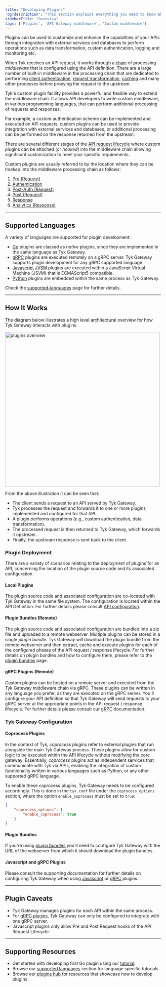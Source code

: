 ```yaml
---
title: "Developing Plugins"
'og:description': "This section explains everything you need to know about developing your own plugins. This page gives an overview of plugins and provides links to the appropriate documentation."
sidebarTitle: "Overview"
tags: ['Plugins', 'API Gateway middleware', 'Custom middleware']
---
```


Plugins can be used to customize and enhance the capabilities of your APIs through integration with external services and databases to perform operations such as data transformation, custom authentication, logging and monitoring etc.

When Tyk receives an API request, it works through a [chain](/5.5/middleware-execution-order) of processing *middleware* that is configured using the API definition. There are a large number of built-in middleware in the processing chain that are dedicated to performing [client authentication](/5.5/basic-config-and-security/security/authentication-&-authorization), [request transformation](/5.5/advanced-configuration/transform-traffic), [caching](/5.5/basic-config-and-security/reduce-latency/caching) and many other processes before proxying the request to the upstream.

Tyk's custom plugin facility provides a powerful and flexible way to extend the middleware chain. It allows API developers to write custom middleware, in various programming languages, that can perform additional processing of requests and responses.

For example, a custom authentication scheme can be implemented and executed on API requests, custom plugins can be used to provide integration with external services and databases, or additional processing can be performed on the response returned from the upstream.

There are several different stages of the [API request lifecycle](/5.5/concepts/middleware-execution-order) where custom plugins can be attached (or *hooked*) into the middleware chain allowing significant customization to meet your specific requirements.

Custom plugins are usually referred to by the location where they can be *hooked* into the middleware processing chain as follows:

1. [Pre (Request)](/5.5/plugins/plugin-types/request-plugins)
2. [Authentication](/5.5/plugins/plugin-types/auth-plugins/auth-plugins)
3. [Post-Auth (Request)](/5.5/plugins/plugin-types/request-plugins)
4. [Post (Request)](/5.5/plugins/plugin-types/request-plugins)
5. [Response](/5.5/plugins/plugin-types/response-plugins)
6. [Analytics (Response)](/5.5/plugins/plugin-types/analytics-plugins)


--- 

## Supported Languages

A variety of languages are supported for plugin development:

- [Go](/5.5/plugins/supported-languages/golang) plugins are classed as *native* plugins, since they are implemented in the same language as Tyk Gateway.  
- [gRPC](/5.5/plugins/supported-languages/rich-plugins/grpc) plugins are executed remotely on a gRPC server. Tyk Gateway supports plugin development for any gRPC supported language.
- [Javascript JVSM](/5.5/plugins/supported-languages/javascript-middleware) plugins are executed within a JavaScript Virtual Machine (JSVM) that is ECMAScript5 compatible.
- [Python](/5.5/plugins/supported-languages/rich-plugins/python/python) plugins are embedded within the same process as Tyk Gateway.

Check the [supported-languages](/5.5/plugins/supported-languages) page for further details.

---

## How It Works

The diagram below illustrates a high level architectural overview for how Tyk Gateway interacts with plugins.

<img src="/img/plugins/plugins_overview.svg" alt="plugins overview" width="500px" />

From the above illustration it can be seen that:

- The client sends a request to an API served by Tyk Gateway.
- Tyk processes the request and forwards it to one or more plugins implemented and configured for that API.
- A plugin performs operations (e.g., custom authentication, data transformation).
- The processed request is then returned to Tyk Gateway, which forwards it upstream.
- Finally, the upstream response is sent back to the client.

### Plugin Deployment

There are a variety of scenarios relating to the deployment of plugins for an API, concerning the location of the plugin source code and its associated configuration.

#### Local Plugins

The plugin source code and associated configuration are co-located with Tyk Gateway in the same file system. The configuration is located within the API Definition. For further details please consult [API configuration](/5.5/product-stack/tyk-gateway/advanced-configurations/plugins/api-config/overview).

#### Plugin Bundles (Remote)

The plugin source code and associated configuration are bundled into a zip file and uploaded to a remote webserver. Multiple plugins can be stored in a single *plugin bundle*. Tyk Gateway will download the plugin bundle from the remote webserver and then extract, cache and execute plugins for each of the configured phases of the API request / response lifecycle. For further details on plugin bundles and how to configure them, please refer to the [plugin bundles](/5.5/plugins/how-to-serve-plugins/plugin-bundles) page.

#### gRPC Plugins (Remote)

Custom plugins can be hosted on a remote server and executed from the Tyk Gateway middleware chain via gRPC. These plugins can be written in any language you prefer, as they are executed on the gRPC server. You'll configure your API definition so that Tyk Gateway will send requests to your gRPC server at the appropriate points in the API request / response lifecycle. For further details please consult our [gRPC](/5.5/plugins/supported-languages/rich-plugins/grpc) documentation.

### Tyk Gateway Configuration

#### Coprocess Plugins

In the context of Tyk, *coprocess* plugins refer to external plugins that run alongside the main Tyk Gateway process. These plugins allow for custom logic to be executed within the API lifecycle without modifying the core gateway. Essentially, *coprocess* plugins act as independent services that communicate with Tyk via APIs, enabling the integration of custom functionality written in various languages such as Python, or any other supported gRPC language.

To enable these coprocess plugins, Tyk Gateway needs to be configured accordingly. This is done in the `tyk.conf` file under the `coprocess_options` section, where the option `enable_coprocess` must be set to `true`:

```json
{
    "coprocess_options": {
        "enable_coprocess": true
    }
}
```

#### Plugin Bundles

If you're using [plugin bundles](/5.5/plugins/how-to-serve-plugins/plugin-bundles#gateway-configuration) you'll need to configure Tyk Gateway with the URL of the webserver from which it should download the plugin bundles.

#### Javascript and gRPC Plugins

Please consult the supporting documentation for further details on configuring Tyk Gateway when using [Javascript](/5.5/plugins/supported-languages/javascript-middleware#enabling-the-javascript-virtual-machine-jsvm) or [gRPC](/5.5/plugins/supported-languages/rich-plugins/grpc/write-grpc-plugin#configure-tyk-gateway) plugins.

---

## Plugin Caveats

- Tyk Gateway manages plugins for each API within the same process.
- For [gRPC plugins](/5.5/plugins/supported-languages/rich-plugins/grpc), Tyk Gateway can only be configured to integrate with one gRPC server.
- Javascript plugins only allow Pre and Post Request hooks of the API Request Lifecycle.

---

## Supporting Resources

- Get started with developing first Go plugin using our [tutorial](/5.5/plugins/tutorials/quick-starts/go/quickstart).
- Browse our [supported languages](/5.5/plugins/supported-languages) section for language specific tutorials.
- Browse our [plugins hub](/5.5/plugins/plugin-hub) for resources that showcase how to develop plugins.

  